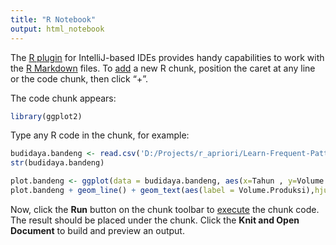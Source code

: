 ```yaml
---
title: "R Notebook"
output: html_notebook
---
```


The [R plugin](https://www.jetbrains.com/help/pycharm/r-plugin-support.html) for IntelliJ-based IDEs provides
handy capabilities to work with the [R Markdown](https://www.jetbrains.com/help/pycharm/r-markdown.html) files.
To [add](https://www.jetbrains.com/help/pycharm/r-markdown.html#add-code-chunk) a new R chunk,
position the caret at any line or the code chunk, then click "+".

The code chunk appears:
```r
library(ggplot2)
```

Type any R code in the chunk, for example:
```r
budidaya.bandeng <- read.csv('D:/Projects/r_apriori/Learn-Frequent-Pattern-With-R/uts/budidaya_bandeng_2.csv',sep=",")
str(budidaya.bandeng)
```
```r
plot.bandeng <- ggplot(data = budidaya.bandeng, aes(x=Tahun , y=Volume.Produksi,color=Provinsi))
plot.bandeng + geom_line() + geom_text(aes(label = Volume.Produksi),hjust=-0.2,vjust=-0.5)
```

Now, click the **Run** button on the chunk toolbar to [execute](https://www.jetbrains.com/help/pycharm/r-markdown.html#run-r-code) the chunk code. The result should be placed under the chunk.
Click the **Knit and Open Document** to build and preview an output.
